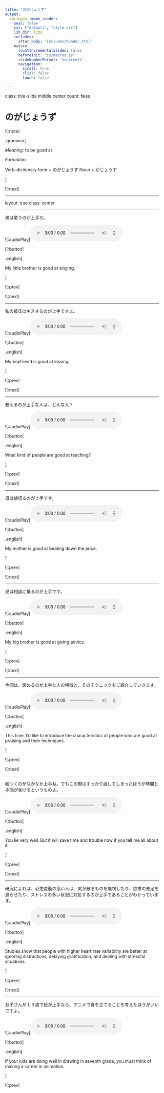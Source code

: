 ```yaml
---
title: "のがじょうず"
output:
  xaringan::moon_reader:
    seal: false
    css: ["default", "style.css"]
    lib_dir: libs
    includes: 
      after_body: "includes/header.html"
    nature:
      countIncrementalSlides: false
      beforeInit: "js/macros.js"
      slideNumberFormat: '%current%'
      navigation:
        scroll: true
        click: false
        touch: false

---
```

class: title-slide middle center
count: false

# のがじょうず

![:note]

.grammar[

*Meaning:* to be good at

*Formation:* 

Verb-dictionary form + のがじょうず
Noun + がじょうず

]

![:next]

---

layout: true
class: center

---

弟は歌うのが上手だ。

![:audioPlay]![:audio](37/nogajouzu-01.mp3)

![:button]

.english[

My little brother is good at singing.

]

![:prev]

![:next]

---

私の彼氏はキスするのが上手ですよ。

![:audioPlay]![:audio](37/nogajouzu-02.mp3)

![:button]

.english[

My boyfriend is good at kissing.

]

![:prev]

![:next]

---

教えるのが上手な人は、どんな人？

![:audioPlay]![:audio](37/nogajouzu-03.mp3)

![:button]

.english[

What kind of people are good at teaching?

]

![:prev]

![:next]

---

母は値切るのが上手です。

![:audioPlay]![:audio](37/nogajouzu-04.mp3)

![:button]

.english[

My mother is good at beating down the price.

]

![:prev]

![:next]

---

兄は相談に乗るのが上手です。

![:audioPlay]![:audio](37/nogajouzu-05.mp3)

![:button]

.english[

My big brother is good at giving advice.

]

![:prev]

![:next]

---

今回は、褒めるのが上手な人の特徴と、そのテクニックをご紹介していきます。

![:audioPlay]![:audio](37/nogajouzu-06.mp3)

![:button]

.english[

This time, I’d like to introduce the characteristics of people who are good at praising and their techniques.

]

![:prev]

![:next]

---

嘘つくのがなかなか上手ね。でもこの際はすっかり話してしまったほうが時間と手間が省けるというものよ。

![:audioPlay]![:audio](37/nogajouzu-07.mp3)

![:button]

.english[

You lie very well. But it will save time and trouble now if you tell me all about it.

]

![:prev]

![:next]

---

研究によれば、心拍変動の高い人は、気が散るものを無視したり、欲求の充足を遅らせたり、ストレスの多い状況に対処するのが上手であることがわかっています。

![:audioPlay]![:audio](37/nogajouzu-08.mp3)

![:button]

.english[

Studies show that people with higher heart rate variability are better at ignoring distractions, delaying gratification, and dealing with stressful situations.

]

![:prev]

![:next]

---

お子さんが１３歳で絵が上手なら、アニメで身を立てることを考えたほうがいいですよ。

![:audioPlay]![:audio](37/nogajouzu-09.mp3)

![:button]

.english[

If your kids are doing well in drawing in seventh grade, you must think of making a career in animation.

]

![:prev]

